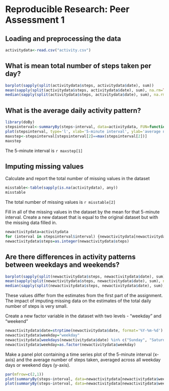 # Reproducible Research: Peer Assessment 1


## Loading and preprocessing the data
```r
activitydata<-read.csv("activity.csv")
```

## What is mean total number of steps taken per day?
```r
barplot(sapply(split(activitydata$steps, activitydata$date), sum))
mean(sapply(split(activitydata$steps, activitydata$date), sum), na.rm=TRUE)
median(sapply(split(activitydata$steps, activitydata$date), sum), na.rm=TRUE)
```

## What is the average daily activity pattern?
```r
library(doBy)
stepsinterval<-summaryBy(steps~interval, data=activitydata, FUN=function(x) mean(x,na.rm=TRUE))
plot(stepsinterval, type='l', xlab='5-minute interval', ylab='average number of steps taken')
maxstep<-stepsinterval[stepsinterval[2]==max(stepsinterval[2])]
maxstep
```

The 5-minute interval is `r maxstep[1]`

## Imputing missing values
Calculate and report the total number of missing values in the dataset
```r
misstable<-table(sapply(is.na(activitydata), any))
misstable
```
The total number of missing values is `r misstable[2]`

Fill in all of the missing values in the dataset by the mean for that 5-minute interval. Create a new dataset that is equal to the original dataset but with the missing data filled in.
```r
newactivitydata=activitydata
for (interval in stepsinterval$interval) {newactivitydata[newactivitydata$interval==interval & is.na(newactivitydata$steps),]$steps=c(round(stepsinterval[stepsinterval$interval==interval,][2]))}
newactivitydata$steps=as.integer(newactivitydata$steps)
```

## Are there differences in activity patterns between weekdays and weekends?
```r
barplot(sapply(split(newactivitydata$steps, newactivitydata$date), sum))
mean(sapply(split(newactivitydata$steps, newactivitydata$date), sum), na.rm=TRUE)
median(sapply(split(newactivitydata$steps, newactivitydata$date), sum), na.rm=TRUE)
```
These values differ from the estimates from the first part of the assignment. The impact of imputing missing data on the estimates of the total daily number of steps is very small.

Create a new factor variable in the dataset with two levels - "weekday" and "weekend"
```r
newactivitydata$date=strptime(newactivitydata$date, format='%Y-%m-%d')
newactivitydata$weekday="weekday"
newactivitydata[weekdays(newactivitydata$date) %in% c("Sunday", "Saturday"),]$weekday="weekend"
newactivitydata$weekday=as.factor(newactivitydata$weekday)
```

Make a panel plot containing a time series plot of the 5-minute interval (x-axis) and the average number of steps taken, averaged across all weekday days or weekend days (y-axis). 
```r
par(mfrow=c(2,1))
plot(summaryBy(steps~interval, data=newactivitydata[newactivitydata$weekday=="weekend",], FUN=mean), type='l', xlab='interval', ylab='number of steps', main="Weekend")
plot(summaryBy(steps~interval, data=newactivitydata[newactivitydata$weekday=="weekday",], FUN=mean), type='l', xlab='interval', ylab='number of steps', main="Weekday")
```
